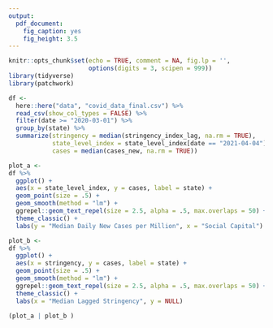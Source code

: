 ```yaml
---
output: 
  pdf_document:
    fig_caption: yes
    fig_height: 3.5
---
```


```r
knitr::opts_chunk$set(echo = TRUE, comment = NA, fig.lp = '',
                      options(digits = 3, scipen = 999))
library(tidyverse)
library(patchwork)
```

```r
df <- 
  here::here("data", "covid_data_final.csv") %>% 
  read_csv(show_col_types = FALSE) %>% 
  filter(date >= "2020-03-01") %>% 
  group_by(state) %>% 
  summarize(stringency = median(stringency_index_lag, na.rm = TRUE),
            state_level_index = state_level_index[date == "2021-04-04"],
            cases = median(cases_new, na.rm = TRUE))
```


```r
plot_a <- 
df %>% 
  ggplot() + 
  aes(x = state_level_index, y = cases, label = state) + 
  geom_point(size = .5) + 
  geom_smooth(method = "lm") + 
  ggrepel::geom_text_repel(size = 2.5, alpha = .5, max.overlaps = 50) +
  theme_classic() + 
  labs(y = "Median Daily New Cases per Million", x = "Social Capital")
```

```r
plot_b <- 
df %>% 
  ggplot() + 
  aes(x = stringency, y = cases, label = state) + 
  geom_point(size = .5) + 
  geom_smooth(method = "lm") + 
  ggrepel::geom_text_repel(size = 2.5, alpha = .5, max.overlaps = 50) +
  theme_classic() + 
  labs(x = "Median Lagged Stringency", y = NULL)
```


```r
(plot_a | plot_b )
```




